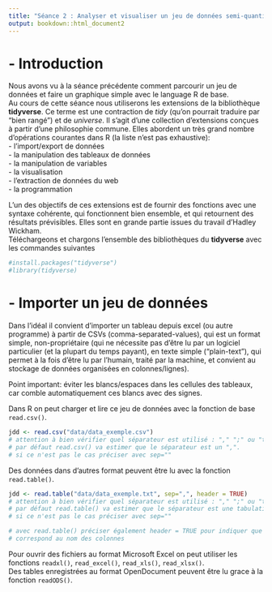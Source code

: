 ```yaml
---
title: "Séance 2 : Analyser et visualiser un jeu de données semi-quantitatif"
output: bookdown::html_document2
---
```


# - Introduction
Nous avons vu à la séance précédente comment parcourir un jeu de données et faire un graphique simple avec le language R de base.  
Au cours de cette séance nous utiliserons les extensions de la bibliothèque **tidyverse**. Ce terme est une contraction de *tidy* (qu’on pourrait traduire par “bien rangé”) et de *universe*. Il s’agit d’une collection d’extensions conçues à partir d'une philosophie commune. Elles abordent un très grand nombre d’opérations courantes dans R (la liste n’est pas exhaustive):\
- l'import/export de données\
- la manipulation des tableaux de données\
- la manipulation de variables\
- la visualisation\
- l'extraction de données du web\
- la programmation\

L'un des objectifs de ces extensions est de fournir des fonctions avec une syntaxe cohérente, qui fonctionnent bien ensemble, et qui retournent des résultats prévisibles. Elles sont en grande partie issues du travail d’Hadley Wickham.  
Téléchargeons et chargons l'ensemble des bibliothèques du **tidyverse** avec les commandes suivantes
```r
#install.packages("tidyverse")
#library(tidyverse)
```

# - Importer un jeu de données
Dans l'idéal il convient d'importer un tableau depuis excel (ou autre programme) à partir de CSVs (comma-separated-values), qui est un format simple, non-propriétaire (qui ne nécessite pas d'être lu par un logiciel particulier (et la plupart du temps payant), en texte simple ("plain-text"), qui permet à la fois d'être lu par l'humain, traité par la machine, et convient au stockage de données organisées en colonnes/lignes).\

Point important: éviter les blancs/espaces dans les cellules des tableaux, car comble automatiquement ces blancs avec des signes.

Dans R on peut charger et lire ce jeu de données avec la fonction de base `read.csv()`. 
```r
jdd <- read.csv("data/data_exemple.csv") 
# attention à bien vérifier quel séparateur est utilisé : "," ";" ou "tab"
# par défaut read.csv() va estimer que le séparateur est un ",".
# si ce n'est pas le cas préciser avec sep=""
```

Des données dans d'autres format peuvent être lu avec la fonction `read.table()`.
```r
jdd <- read.table("data/data_exemple.txt", sep=",", header = TRUE)
# attention à bien vérifier quel séparateur est utilisé : "," ";" ou "tab"
# par défaut read.table() va estimer que le séparateur est une tabulation.
# si ce n'est pas le cas préciser avec sep=""

# avec read.table() préciser également header = TRUE pour indiquer que la première ligne
# correspond au nom des colonnes
```

Pour ouvrir des fichiers au format Microsoft Excel on peut utiliser les fonctions `readxl()`, `read_excel()`,
`read_xls()`, `read_xlsx()`.\
Des tables enregistrées au format OpenDocument peuvent être lu grace à la fonction `readODS()`.
